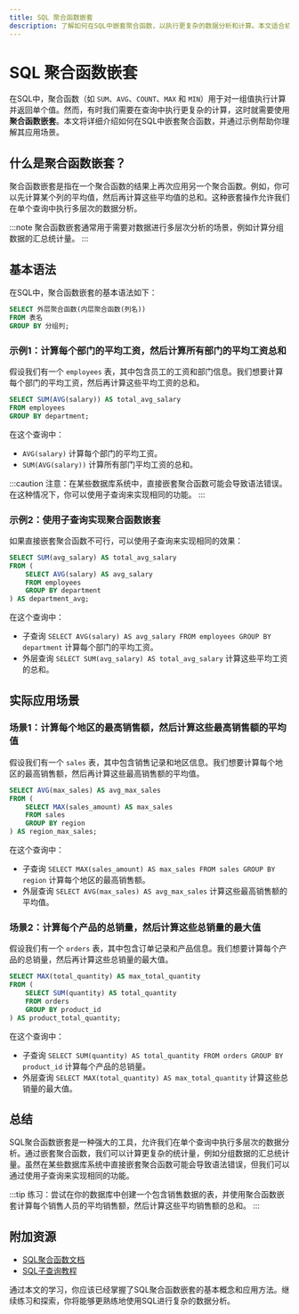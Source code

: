 ```yaml
---
title: SQL 聚合函数嵌套
description: 了解如何在SQL中嵌套聚合函数，以执行更复杂的数据分析和计算。本文适合初学者，包含清晰的解释、代码示例和实际案例。
---
```


# SQL 聚合函数嵌套

在SQL中，聚合函数（如 `SUM`、`AVG`、`COUNT`、`MAX` 和 `MIN`）用于对一组值执行计算并返回单个值。然而，有时我们需要在查询中执行更复杂的计算，这时就需要使用**聚合函数嵌套**。本文将详细介绍如何在SQL中嵌套聚合函数，并通过示例帮助你理解其应用场景。

## 什么是聚合函数嵌套？

聚合函数嵌套是指在一个聚合函数的结果上再次应用另一个聚合函数。例如，你可以先计算某个列的平均值，然后再计算这些平均值的总和。这种嵌套操作允许我们在单个查询中执行多层次的数据分析。

:::note
聚合函数嵌套通常用于需要对数据进行多层次分析的场景，例如计算分组数据的汇总统计量。
:::

## 基本语法

在SQL中，聚合函数嵌套的基本语法如下：

```sql
SELECT 外层聚合函数(内层聚合函数(列名))
FROM 表名
GROUP BY 分组列;
```

### 示例1：计算每个部门的平均工资，然后计算所有部门的平均工资总和

假设我们有一个 `employees` 表，其中包含员工的工资和部门信息。我们想要计算每个部门的平均工资，然后再计算这些平均工资的总和。

```sql
SELECT SUM(AVG(salary)) AS total_avg_salary
FROM employees
GROUP BY department;
```

在这个查询中：
- `AVG(salary)` 计算每个部门的平均工资。
- `SUM(AVG(salary))` 计算所有部门平均工资的总和。

:::caution
注意：在某些数据库系统中，直接嵌套聚合函数可能会导致语法错误。在这种情况下，你可以使用子查询来实现相同的功能。
:::

### 示例2：使用子查询实现聚合函数嵌套

如果直接嵌套聚合函数不可行，可以使用子查询来实现相同的效果：

```sql
SELECT SUM(avg_salary) AS total_avg_salary
FROM (
    SELECT AVG(salary) AS avg_salary
    FROM employees
    GROUP BY department
) AS department_avg;
```

在这个查询中：
- 子查询 `SELECT AVG(salary) AS avg_salary FROM employees GROUP BY department` 计算每个部门的平均工资。
- 外层查询 `SELECT SUM(avg_salary) AS total_avg_salary` 计算这些平均工资的总和。

## 实际应用场景

### 场景1：计算每个地区的最高销售额，然后计算这些最高销售额的平均值

假设我们有一个 `sales` 表，其中包含销售记录和地区信息。我们想要计算每个地区的最高销售额，然后再计算这些最高销售额的平均值。

```sql
SELECT AVG(max_sales) AS avg_max_sales
FROM (
    SELECT MAX(sales_amount) AS max_sales
    FROM sales
    GROUP BY region
) AS region_max_sales;
```

在这个查询中：
- 子查询 `SELECT MAX(sales_amount) AS max_sales FROM sales GROUP BY region` 计算每个地区的最高销售额。
- 外层查询 `SELECT AVG(max_sales) AS avg_max_sales` 计算这些最高销售额的平均值。

### 场景2：计算每个产品的总销量，然后计算这些总销量的最大值

假设我们有一个 `orders` 表，其中包含订单记录和产品信息。我们想要计算每个产品的总销量，然后再计算这些总销量的最大值。

```sql
SELECT MAX(total_quantity) AS max_total_quantity
FROM (
    SELECT SUM(quantity) AS total_quantity
    FROM orders
    GROUP BY product_id
) AS product_total_quantity;
```

在这个查询中：
- 子查询 `SELECT SUM(quantity) AS total_quantity FROM orders GROUP BY product_id` 计算每个产品的总销量。
- 外层查询 `SELECT MAX(total_quantity) AS max_total_quantity` 计算这些总销量的最大值。

## 总结

SQL聚合函数嵌套是一种强大的工具，允许我们在单个查询中执行多层次的数据分析。通过嵌套聚合函数，我们可以计算更复杂的统计量，例如分组数据的汇总统计量。虽然在某些数据库系统中直接嵌套聚合函数可能会导致语法错误，但我们可以通过使用子查询来实现相同的功能。

:::tip
练习：尝试在你的数据库中创建一个包含销售数据的表，并使用聚合函数嵌套计算每个销售人员的平均销售额，然后计算这些平均销售额的总和。
:::

## 附加资源

- [SQL聚合函数文档](https://www.w3schools.com/sql/sql_aggregate_functions.asp)
- [SQL子查询教程](https://www.sqlservertutorial.net/sql-server-basics/sql-server-subquery/)

通过本文的学习，你应该已经掌握了SQL聚合函数嵌套的基本概念和应用方法。继续练习和探索，你将能够更熟练地使用SQL进行复杂的数据分析。